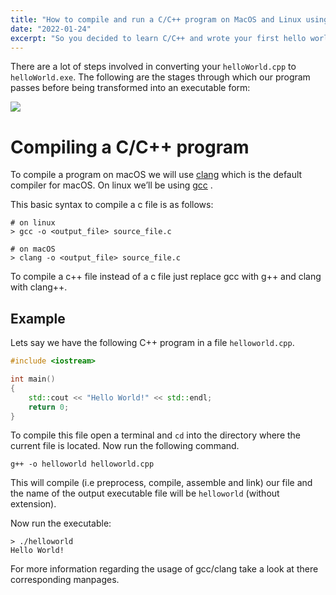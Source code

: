 ```yaml
---
title: "How to compile and run a C/C++ program on MacOS and Linux using terminal"
date: "2022-01-24"
excerpt: "So you decided to learn C/C++ and wrote your first hello world program but don’t know how to run it?"
---
```


There are a lot of steps involved in converting your `helloWorld.cpp` to `helloWorld.exe`. The following are the stages through which our program passes before being transformed into an executable form:

<Image
  src="/images/blog/compilation_steps.png"
  width={972}
  height={515}
  quality={100}
/>

# Compiling a C/C++ program

To compile a program on macOS we will use [clang](https://clang.llvm.org) which is the default compiler for macOS. On linux we’ll be using [gcc](https://gcc.gnu.org) .

This basic syntax to compile a c file is as follows:

```shell
# on linux
> gcc -o <output_file> source_file.c

# on macOS
> clang -o <output_file> source_file.c
```

<Alert color="info">
  To compile a c++ file instead of a c file just replace gcc with g++ and clang
  with clang++.
</Alert>

## Example

Lets say we have the following C++ program in a file `helloworld.cpp`.

```cpp
#include <iostream>

int main()
{
    std::cout << "Hello World!" << std::endl;
    return 0;
}
```

To compile this file open a terminal and `cd` into the directory where the current file is located. Now run the following command.

```shell
g++ -o helloworld helloworld.cpp
```

This will compile (i.e preprocess, compile, assemble and link) our file and the name of the output executable file will be `helloworld` (without extension).

Now run the executable:

```shell
> ./helloworld
Hello World!
```

<Alert color="info">
  For more information regarding the usage of gcc/clang take a look at there
  corresponding manpages.
</Alert>
